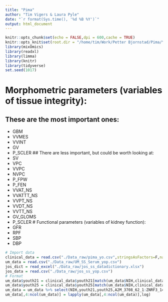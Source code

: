 ```yaml
---
title: "Pima"
author: "Tim Vigers & Laura Pyle"
date: "`r format(Sys.time(), '%d %B %Y')`"
output: html_document
---
```


```r
knitr::opts_chunk$set(echo = FALSE,dpi = 600,cache = TRUE)
knitr::opts_knit$set(root.dir = "/home/tim/Work/Petter Bjornstad/Pima/Youth vs. adult onset kidney disease")
library(mixOmics)
library(readxl)
library(limma)
library(knitr)
library(tidyverse)
set.seed(1017)
```

# Morphometric parameters (variables of tissue integrity):
## These are the most important ones:
- GBM
- VVMES
- VVINT
- GV
- P_SCLER
## There are less important, but could be worth looking at:
- SV
- VPC
- VVPC
- NVPC
- P_FPW
- P_FEN
- VVAT_NS
- VVATTT_NS
- VVPT_NS
- VVDT_NS
- VVTT_NS
- GV_GLOMS
- P_SCLER
# Functional parameters (variables of kidney function):
- GFR
- RPF
- SBP
- DBP

```r
# Import data
clinical_data = read.csv("./Data_raw/pima_yo.csv",stringsAsFactors=F,na.strings = "")
um_data = read.csv("./Data_raw/UM_SS_Serum_yop.csv")
jos_dict = read_excel("./Data_raw/jos_ss_datadictionary.xlsx")
jos_data = read.csv("./Data_raw/jos_ss_yop.csv")
# Format
um_data$youth21 = clinical_data$youth21[match(um_data$NIH,clinical_data$NIH)]
um_data$youth25 = clinical_data$youth25[match(um_data$NIH,clinical_data$NIH)]
um_data = um_data %>% select(NIH,youth21,youth25,A2M_3708_62_1:ZNRF3_14122_132_3)
um_data[,4:ncol(um_data)] = lapply(um_data[,4:ncol(um_data)],log)
```


